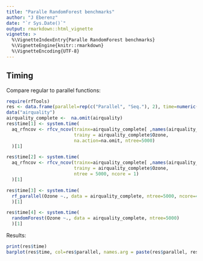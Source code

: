 ```yaml
---
title: "Paralle RandomForest benchmarks"
author: "J Eberenz"
date: "`r Sys.Date()`"
output: rmarkdown::html_vignette
vignette: >
  %\VignetteIndexEntry{Paralle RandomForest benchmarks}
  %\VignetteEngine{knitr::rmarkdown}
  %\VignetteEncoding{UTF-8}
---
```


## Timing
Compare regular to parallel functions:

```r
require(rfTools)
res <- data.frame(parallel=rep(c("Parallel", "Seq."), 2), time=numeric(4), fun=rep(c("rf", "rfcv_ncov"),each=2))
data("airquality")
airquality_complete <-  na.omit(airquality)
res$time[1] <- system.time(
  aq_rfncov <- rfcv_ncov(trainx=airquality_complete[ ,names(airquality_complete) != "Ozone"],
                         trainy = airquality_complete$Ozone, 
                         na.action=na.omit, ntree=5000)
  )[1]

res$time[2] <- system.time(
  aq_rfncov <- rfcv_ncov(trainx=airquality_complete[ ,names(airquality_complete) != "Ozone"], 
                         trainy = airquality_complete$Ozone, 
                         ntree = 5000, ncore = 1)
  )[1]

res$time[3] <- system.time(
  rf_parallel(Ozone ~., data = airquality_complete, ntree=5000, ncore=4)
  )[1]

res$time[4] <- system.time(
  randomForest(Ozone ~., data = airquality_complete, ntree=5000)
  )[1]
```
Results:
```r
print(res$time)
barplot(res$time, col=res$parallel, names.arg = paste(res$parallel, res$fun))
```


